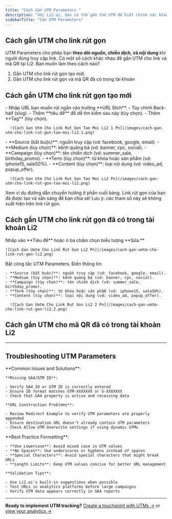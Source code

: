 ```yaml
---
title: "Cách Gắn UTM Parameters "
description: "Với Li2.ai, bạn có thể gắn thẻ UTM để biết chính xác khách truy cập đến từ đâu. Nhờ đó, bạn dễ dàng theo dõi hiệu quả chiến dịch và xem báo cáo chi tiết ngay trong Google Analytics hoặc Google Tag Manager."
sidebarTitle: "Gắn UTM Parameters"
---
```


## Cách gắn UTM cho link rút gọn

UTM Parameters cho phép bạn **theo dõi nguồn, chiến dịch, và nội dung** khi người dùng truy cập link. Có một số cách khác nhau để gắn UTM cho link và mã QR tại Li2. Bạn muốn làm theo cách nào?

1. Gắn UTM cho link rút gọn tạo mới.
2. Gắn UTM cho link rút gọn và mã QR đã có trong tài khoản

## Cách gắn UTM cho link rút gọn tạo mới

<Steps>
  <Step title="Đăng nhập vào tài khoản Li2 tại app.li2.ai.">
    
  </Step>
  <Step title="Nhập vào Tạo mới ở góc bên trái, tại tab Rút Gọn Link">
    - Nhập URL bạn muốn rút ngắn vào trường **URL Đích**.
    - Tùy chỉnh Back-half (slug).
    - Thêm **tiêu đề** để dễ tìm kiếm sau này (tùy chọn).
    - Thêm **Tag** (tùy chọn).

      ![Cach Gan Utm Cho Link Rut Gon Tao Moi Li2 1 Pn](/images/cach-gan-utm-cho-link-rut-gon-tao-moi-li2.1.png)
  </Step>
  <Step title="Nhấp vào biểu tượng UTM, điền thông tin UTM">
    - **Source (bắt buộc)**: nguồn truy cập (vd: facebook, google, email).
    - **Medium (tùy chọn)**: kênh quảng bá (vd: banner, cpc, social).
    - **Campaign (tùy chọn)**: tên chiến dịch (vd: summer_sale, birthday_promo).
    - **Term (tùy chọn)**: từ khóa hoặc sản phẩm (vd: iphone15, sale50%).
    - **Content (tùy chọn)**: loại nội dung (vd: video_ad, popup_offer).

      ![Cach Gan Utm Cho Link Rut Gon Tao Moi Li2 Pn](/images/cach-gan-utm-cho-link-rut-gon-tao-moi-li2.png)
  </Step>
  <Step title="Nhấn Lưu để lưu trữ các thông tin UTM">
    Xem ví dụ đường dẫn chuyển hướng ở phần cuối bảng.
  </Step>
  <Step title="Nhấn Tạo Link ở góc bên phải. ">
    Link rút gọn của bạn đã được tạo và sẵn sàng để bạn chia sẻ!
  </Step>
</Steps>

<Warning>
  Lưu ý: các tham số này sẽ không xuất hiện trên link rút gọn.
</Warning>

## Cách gắn UTM cho link rút gọn đã có trong tài khoản Li2

<Steps>
  <Step title="Đăng nhập vào tài khoản Li2 tại app.li2.ai">
    
  </Step>
  <Step title="Trong menu bên trái, chọn Link Rút Gọn">
    
  </Step>
  <Step title="Tìm link cần chỉnh sửa">
    Nhấp vào **Tiêu đề** hoặc ô ba chấm chọn biểu tượng <Icon icon="pencil" iconType="light" /> **Sửa.**

    ![Cach Gan Umtm Cho Link Rut Gon Li2 Pn](/images/cach-gan-umtm-cho-link-rut-gon-li2.png)
  </Step>
  <Step title="Tại màn hình chi tiết, chọn tab Nâng cao ">
    Bật công tắc UTM Parameters. Điền thông tin:

    - **Source (bắt buộc)**: nguồn truy cập (vd: facebook, google, email).
    - **Medium (tùy chọn)**: kênh quảng bá (vd: banner, cpc, social).
    - **Campaign (tùy chọn)**: tên chiến dịch (vd: summer_sale, birthday_promo).
    - **Term (tùy chọn)**: từ khóa hoặc sản phẩm (vd: iphone15, sale50%).
    - **Content (tùy chọn)**: loại nội dung (vd: video_ad, popup_offer).

      ![Cach Gan Umtm Cho Link Rut Gon Li2 2 Pn](/images/cach-gan-umtm-cho-link-rut-gon-li2.2.png)
  </Step>
  <Step title="Nhấn Lưu thay đổi để hoàn tất">
    
  </Step>
</Steps>

## Cách gắn UTM cho mã QR đã có trong tài khoản Li2

---

## Troubleshooting UTM Parameters

<AccordionGroup>
  <Accordion title="UTM data not appearing in analytics">
    **Common Issues and Solutions**:

    **Missing GA4/GTM ID**:

    - Verify GA4 ID or GTM ID is correctly entered
    - Ensure ID format matches GTM-XXXXXXX or G-XXXXXXX
    - Check that GA4 property is active and receiving data

    **URL Construction Problems**:

    - Review Redirect Example to verify UTM parameters are properly appended
    - Ensure destination URL doesn't already contain UTM parameters
    - Check Allow UTM Overwrite settings if using dynamic UTMs
  </Accordion>
  <Accordion title="UTM parameter formatting">
    **Best Practice Formatting**:

    - **Use Lowercase**: Avoid mixed case in UTM values
    - **No Spaces**: Use underscores or hyphens instead of spaces
    - **Special Characters**: Avoid special characters that might break URLs
    - **Length Limits**: Keep UTM values concise for better URL management

    **Validation Tips**:

    - Use Li2.ai's built-in suggestions when possible
    - Test URLs in analytics platforms before large campaigns
    - Verify UTM data appears correctly in GA4 reports
  </Accordion>
</AccordionGroup>

---

**Ready to implement UTM tracking?** [Create a touchpoint with UTMs →](https://app.li2.ai/touchpoints/create) or [view your analytics →](https://app.li2.ai/analytics)